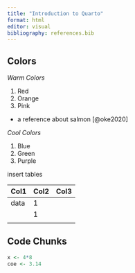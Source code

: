 ```yaml
---
title: "Introduction to Quarto"
format: html
editor: visual
bibliography: references.bib
---
```


## Colors

*Warm Colors*

1.  Red
2.  Orange
3.  Pink

-   a reference about salmon [@oke2020]

*Cool Colors*

1.  Blue
2.  Green
3.  Purple

insert tables

| Col1 | Col2 | Col3 |
|------|------|------|
| data | 1    |      |
|      | 1    |      |
|      |      |      |

## Code Chunks
```r
x <- 4*8
coe <- 3.14
```

